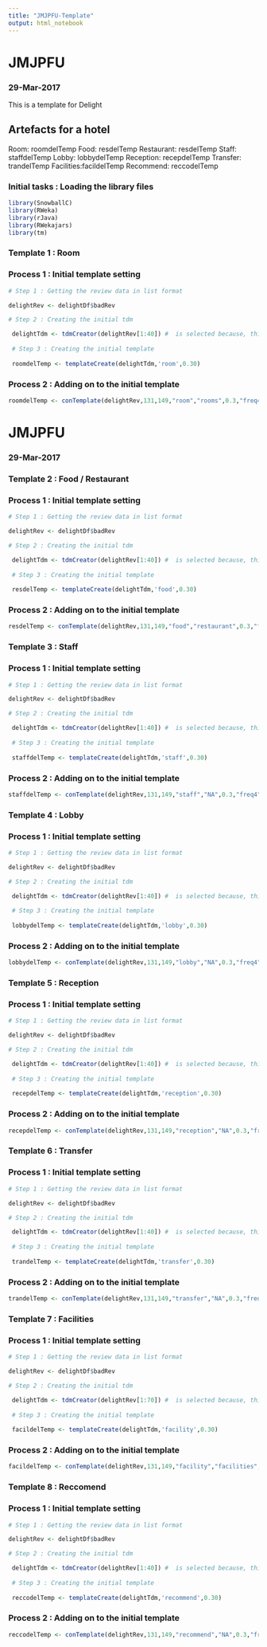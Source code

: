 ```yaml
---
title: "JMJPFU-Template"
output: html_notebook
---
```


# JMJPFU
### 29-Mar-2017

This is a template for Delight


## Artefacts for a hotel

Room: roomdelTemp
Food: resdelTemp
Restaurant: resdelTemp
Staff: staffdelTemp
Lobby: lobbydelTemp 
Reception: recepdelTemp
Transfer: trandelTemp
Facilities:facildelTemp
Recommend: reccodelTemp

### Initial tasks : Loading the library files

```r
library(SnowballC)
library(RWeka)
library(rJava)
library(RWekajars)
library(tm)

```


### Template 1 : Room

### Process 1 : Initial template setting

```r

# Step 1 : Getting the review data in list format

delightRev <- delightDf$badRev

# Step 2 : Creating the initial tdm

 delightTdm <- tdmCreator(delightRev[1:40]) #  is selected because, this was the first list which had some words associated with staff
 
 # Step 3 : Creating the initial template
 
 roomdelTemp <- templateCreate(delightTdm,'room',0.30)


```

### Process 2 : Adding on to the initial template


```r

roomdelTemp <- conTemplate(delightRev,131,149,"room","rooms",0.3,"freq4",roomdelTemp)


```


# JMJPFU
### 29-Mar-2017 

### Template 2 : Food / Restaurant

### Process 1 : Initial template setting

```r

# Step 1 : Getting the review data in list format

delightRev <- delightDf$badRev

# Step 2 : Creating the initial tdm

 delightTdm <- tdmCreator(delightRev[1:40]) #  is selected because, this was the first list which had some words associated with staff
 
 # Step 3 : Creating the initial template
 
 resdelTemp <- templateCreate(delightTdm,'food',0.30)


```

### Process 2 : Adding on to the initial template


```r

resdelTemp <- conTemplate(delightRev,131,149,"food","restaurant",0.3,"freq4",resdelTemp)


```


### Template 3 : Staff

### Process 1 : Initial template setting

```r

# Step 1 : Getting the review data in list format

delightRev <- delightDf$badRev

# Step 2 : Creating the initial tdm

 delightTdm <- tdmCreator(delightRev[1:40]) #  is selected because, this was the first list which had some words associated with staff
 
 # Step 3 : Creating the initial template
 
 staffdelTemp <- templateCreate(delightTdm,'staff',0.30)


```

### Process 2 : Adding on to the initial template


```r

staffdelTemp <- conTemplate(delightRev,131,149,"staff","NA",0.3,"freq4",staffdelTemp)


```


### Template 4 : Lobby

### Process 1 : Initial template setting

```r

# Step 1 : Getting the review data in list format

delightRev <- delightDf$badRev

# Step 2 : Creating the initial tdm

 delightTdm <- tdmCreator(delightRev[1:40]) #  is selected because, this was the first list which had some words associated with staff
 
 # Step 3 : Creating the initial template
 
 lobbydelTemp <- templateCreate(delightTdm,'lobby',0.30)


```

### Process 2 : Adding on to the initial template


```r

lobbydelTemp <- conTemplate(delightRev,131,149,"lobby","NA",0.3,"freq4",lobbydelTemp)


```

### Template 5 : Reception

### Process 1 : Initial template setting

```r

# Step 1 : Getting the review data in list format

delightRev <- delightDf$badRev

# Step 2 : Creating the initial tdm

 delightTdm <- tdmCreator(delightRev[1:40]) #  is selected because, this was the first list which had some words associated with staff
 
 # Step 3 : Creating the initial template
 
 recepdelTemp <- templateCreate(delightTdm,'reception',0.30)


```

### Process 2 : Adding on to the initial template


```r

recepdelTemp <- conTemplate(delightRev,131,149,"reception","NA",0.3,"freq4",recepdelTemp)


```


### Template 6 : Transfer

### Process 1 : Initial template setting

```r

# Step 1 : Getting the review data in list format

delightRev <- delightDf$badRev

# Step 2 : Creating the initial tdm

 delightTdm <- tdmCreator(delightRev[1:40]) #  is selected because, this was the first list which had some words associated with staff
 
 # Step 3 : Creating the initial template
 
 trandelTemp <- templateCreate(delightTdm,'transfer',0.30)


```

### Process 2 : Adding on to the initial template


```r

trandelTemp <- conTemplate(delightRev,131,149,"transfer","NA",0.3,"freq4",trandelTemp)

```


### Template 7 : Facilities

### Process 1 : Initial template setting

```r

# Step 1 : Getting the review data in list format

delightRev <- delightDf$badRev

# Step 2 : Creating the initial tdm

 delightTdm <- tdmCreator(delightRev[1:70]) #  is selected because, this was the first list which had some words associated with staff
 
 # Step 3 : Creating the initial template
 
 facildelTemp <- templateCreate(delightTdm,'facility',0.30)

```

### Process 2 : Adding on to the initial template


```r

facildelTemp <- conTemplate(delightRev,131,149,"facility","facilities",0.3,"freq3",facildelTemp)

```



### Template 8 : Reccomend

### Process 1 : Initial template setting

```r

# Step 1 : Getting the review data in list format

delightRev <- delightDf$badRev

# Step 2 : Creating the initial tdm

 delightTdm <- tdmCreator(delightRev[1:40]) #  is selected because, this was the first list which had some words associated with staff
 
 # Step 3 : Creating the initial template
 
 reccodelTemp <- templateCreate(delightTdm,'recommend',0.30)

```

### Process 2 : Adding on to the initial template


```r

reccodelTemp <- conTemplate(delightRev,131,149,"recommend","NA",0.3,"freq4",reccodelTemp)

```



